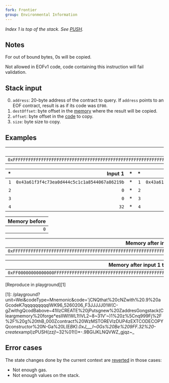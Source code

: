 ```yaml
---
fork: Frontier
group: Environmental Information
---
```


*Index 1 is top of the stack. See [PUSH](/#60).*

## Notes

For out of bound bytes, 0s will be copied.

Not allowed in EOFv1 code, code containing this instruction will fail validation.

## Stack input

0. `address`: 20-byte address of the contract to query. If `address` points to an EOF contract, result is as if its code was `EF00`.
1. `destOffset`: byte offset in the [memory](/about) where the result will be copied.
2. `offset`: byte offset in the [code](/about) to copy.
3. `size`: byte size to copy.

## Examples

| Code |
|-----:|
|`0xFFFFFFFFFFFFFFFFFFFFFFFFFFFFFFFFFFFFFFFFFFFFFFFFFFFFFFFFFFFFFFFF` |

| * | Input 1 | * | * | Input 2 |
|--:|--------:|--:|--:|--------:|
| `1` | `0x43a61f3f4c73ea0d444c5c1c1a8544067a86219b` | * | `1` | `0x43a61f3f4c73ea0d444c5c1c1a8544067a86219b` |
| `2` | `0` | * | `2` | `0` |
| `3` | `0` | * | `3` | `31` |
| `4` | `32` | * | `4` | `8` |

| Memory before |
|--------------:|
| `0` |

| Memory after input 1 |
|---------------------:|
| `0xFFFFFFFFFFFFFFFFFFFFFFFFFFFFFFFFFFFFFFFFFFFFFFFFFFFFFFFFFFFFFFFF` |

| Memory after input 1 then 2 |
|----------------------------:|
| `0xFF00000000000000FFFFFFFFFFFFFFFFFFFFFFFFFFFFFFFFFFFFFFFFFFFFFFFF` |

[Reproduce in playground][1]

[1]: /playground?unit=Wei&codeType=Mnemonic&code='jCNQthat%20cNZwith%20.9%20aGcodeK7qqqqqqqqqIWK96_5260206_F3JJJJJ0!W(C-gZwithgQcodBabove~41IIzCREATE%20jPutsgnew%20ZaddresGongstack(Cleargmemory%20forge*esIIWI!WL1!IVL2~8~31V'~)1%20z%5Cnq999Fj%2F%2F%20g%20thB_000Zcontract%20WzMSTOREVIzDUP4zEXTCODECOPYQconstructor%20N-Ga%20L(E*BK).0xJ___I~0Gs%20Be%209FF.32%20-create*xampl)zPUSH(zzj!~32%01!()*-.9BGIJKLNQVWZ_gjqz~_

## Error cases

The state changes done by the current context are [reverted](#FD) in those cases:
- Not enough gas.
- Not enough values on the stack.
